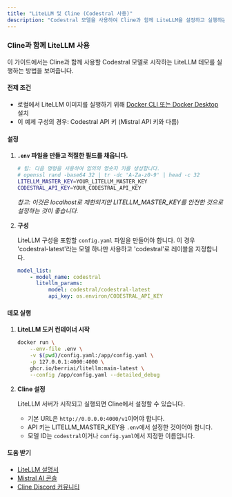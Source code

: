 ```yaml
---
title: "LiteLLM 및 Cline (Codestral 사용)"
description: "Codestral 모델을 사용하여 Cline과 함께 LiteLLM을 설정하고 실행하는 방법을 알아보세요. 이 가이드에서는 Docker 설정, 구성 및 Cline과의 통합을 다룹니다."
---
```


### Cline과 함께 LiteLLM 사용

이 가이드에서는 Cline과 함께 사용할 Codestral 모델로 시작하는 LiteLLM 데모를 실행하는 방법을 보여줍니다.

#### 전제 조건

-   로컬에서 LiteLLM 이미지를 실행하기 위해 [Docker CLI 또는 Docker Desktop](https://www.docker.com/get-started/) 설치
-   이 예제 구성의 경우: Codestral API 키 (Mistral API 키와 다름)

#### 설정

1. **`.env` 파일을 만들고 적절한 필드를 채웁니다.**

    ```bash
    # 팁: 다음 명령을 사용하여 임의의 영숫자 키를 생성합니다.
    # openssl rand -base64 32 | tr -dc 'A-Za-z0-9' | head -c 32
    LITELLM_MASTER_KEY=YOUR_LITELLM_MASTER_KEY
    CODESTRAL_API_KEY=YOUR_CODESTRAL_API_KEY
    ```

    _참고: 이것은 localhost로 제한되지만 LITELLM_MASTER_KEY를 안전한 것으로 설정하는 것이 좋습니다._

2. **구성**

    LiteLLM 구성을 포함할 `config.yaml` 파일을 만들어야 합니다. 이 경우 'codestral-latest'라는 모델 하나만 사용하고 'codestral'로 레이블을 지정합니다.

    ```yaml
    model_list:
        - model_name: codestral
          litellm_params:
              model: codestral/codestral-latest
              api_key: os.environ/CODESTRAL_API_KEY
    ```

#### 데모 실행

1. **LiteLLM 도커 컨테이너 시작**

    ```bash
    docker run \
        --env-file .env \
        -v $(pwd)/config.yaml:/app/config.yaml \
        -p 127.0.0.1:4000:4000 \
        ghcr.io/berriai/litellm:main-latest \
        --config /app/config.yaml --detailed_debug
    ```

2. **Cline 설정**

    LiteLLM 서버가 시작되고 실행되면 Cline에서 설정할 수 있습니다.

    - 기본 URL은 `http://0.0.0.0:4000/v1`이어야 합니다.
    - API 키는 LITELLM_MASTER_KEY용 `.env`에서 설정한 것이어야 합니다.
    - 모델 ID는 `codestral`이거나 `config.yaml`에서 지정한 이름입니다.

#### 도움 받기

-   [LiteLLM 설명서](https://docs.litellm.ai/)
-   [Mistral AI 콘솔](https://console.mistral.ai/)
-   [Cline Discord 커뮤니티](https://discord.gg/cline)

